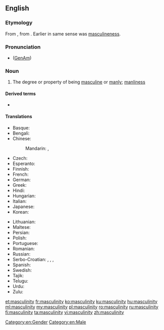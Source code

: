 ==English==

===Etymology===
From {{etyl|fr|en}} {{m|fr|masculinité}}, from {{etyl|fro|en}}. Earlier in same sense was [[masculineness]].

===Pronunciation===
* ([[GenAm]]) {{IPA|/ˌmæskjəˈlɪnɪti/|lang=en}}

===Noun===
{{en-noun|-|masculinities}}

# The degree or property of being [[masculine]] or [[manly]]; [[manliness]]

====Derived terms====
* {{l|en|hypermasculinity}}

====Translations====
{{trans-top|degree or property of being masculine}}
* Basque: {{t|eu|maskulinotasun}}
* Bengali: {{t|bn|পুরুষত্ব|sc=Beng}}
* Chinese:
*: Mandarin: {{t|cmn|男子特徵|sc=Hani}}, {{t|cmn|男子特征|tr=nánzǐ tèzhēng|sc=Hani}}
* Czech: {{t|cs|mužství|n}}
* Esperanto: {{t|eo|vireco}}
* Finnish: {{t-needed|fi}}
* French: {{t+|fr|masculinité|f}}
* German: {{t+|de|Männlichkeit|f}}
* Greek: {{t+|el|αρρενωπότητα|f}}
* Hindi: {{t+|hi|मर्दानगी|f|tr=mardāngī|sc=Deva}}
* Hungarian: {{t+|hu|férfiasság}}
* Italian: {{t|it|mascolinità|f}}
* Japanese: {{t|ja|男らしさ|tr=otoko-rashisa|sc=Jpan}}
* Korean: {{t-needed|ko}}
{{trans-mid}}
* Lithuanian: {{t|lt|vyriškùmas|m}}
* Maltese: {{t|mt|maskulinità|f}}
* Persian: {{t+|fa|مردانگی|tr=mardânegi|sc=fa-Arab}}
* Polish: {{t-needed|pl}}
* Portuguese: {{t+|pt|masculinidade|f}}
* Romanian: {{t+|ro|masculinitate|f}}
* Russian: {{t+|ru|му́жественность|f}}
* Serbo-Croatian: {{t+|sh|mužévnōst|f}}, {{t|sh|муже́вно̄ст|f}}, {{t+|sh|mȕškōst|f}}, {{t|sh|му̏шко̄ст|f}}
* Spanish: {{t|es|masculinidad|f}}
* Swedish: {{t-needed|sv}}
* Tajik: {{t+|tg|мардонагӣ|sc=Cyrl}}
* Telugu: {{t|te|మగతనం|sc=Telu}}
* Urdu: {{t|ur|مردانگی|f|tr=mardāngī|sc=ur-Arab}}
* Zulu: {{t|zu|ubudoda|c14}}
{{trans-bottom}}

[[Category:en:Gender]]
[[Category:en:Male]]

[[et:masculinity]]
[[fr:masculinity]]
[[ko:masculinity]]
[[ku:masculinity]]
[[hu:masculinity]]
[[ml:masculinity]]
[[my:masculinity]]
[[pl:masculinity]]
[[ro:masculinity]]
[[ru:masculinity]]
[[fi:masculinity]]
[[ta:masculinity]]
[[vi:masculinity]]
[[zh:masculinity]]